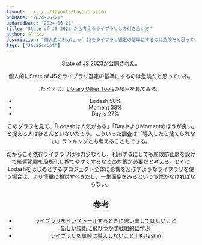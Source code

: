 ```yaml
---
layout: ../../../layouts/Layout.astro
pubDate: "2024-06-21"
updatedDate: "2024-06-21"
title: "State of JS 2023 から考えるライブラリとの付き合い方"
author: ダーシノ
description: "個人的にState of JSをライブラリ選定の基準にするのは危険だと思っている。"
tags: ["JavaScript"]
---
```



<Header {...frontmatter} />

[State of JS 2023](https://2023.stateofjs.com/en-US)が公開された。

個人的にState of JSをライブラリ選定の基準にするのは危険だと思っている。

たとえば、[Library Other Tools](https://2023.stateofjs.com/en-US/other-tools/)の項目を見てみる。

- Lodash 50%
- Moment 33%
- Day.js 27%

このグラフを見て、「Lodashは人気がある」「Day.jsよりMomentのほうが良い」と捉える人はほとんどいないだろう。こういった調査は「導入したら捨てられない」ランキングとも考えることもできる。

だからこそ依存ライブラリは極力少なくし、利用するにしても腐敗防止層を設けて影響範囲を局所化し捨てやすくするなどの対策が必要だと考える。とくにLodashをはじめとするプロジェクト全体に影響を及ぼすようなライブラリを使う場合は、より慎重に検討すべきだし、一生面倒をみるという覚悟がなければならない。

## 参考

- [ライブラリをインストールするときに思い出してほしいこと](https://sizu.me/bc_rikko/posts/0a9b4unzmf7v)
- [新しい技術に飛びつかず戦略的に学ぶ](https://sizu.me/bc_rikko/posts/w4s0ka4c85ut)
- [ライブラリを気軽に導入しないこと｜Katashin](https://sizu.me/ktsn/posts/v3n2rkzcckia)
